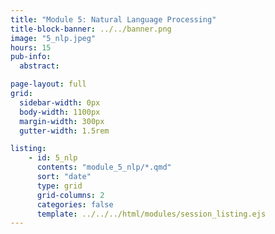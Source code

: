 ```yaml
---
title: "Module 5: Natural Language Processing"
title-block-banner: ../../banner.png
image: "5_nlp.jpeg"
hours: 15
pub-info:
  abstract:

page-layout: full
grid:
  sidebar-width: 0px
  body-width: 1100px
  margin-width: 300px
  gutter-width: 1.5rem

listing:
    - id: 5_nlp
      contents: "module_5_nlp/*.qmd"
      sort: "date"
      type: grid
      grid-columns: 2
      categories: false
      template: ../../../html/modules/session_listing.ejs
---
```

